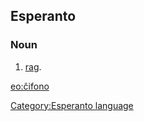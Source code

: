==Esperanto==
===Noun===
# [[rag]].

[[eo:ĉifono]]
[[Category:Esperanto language]]
{{Universala Vortaro}}